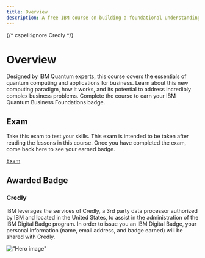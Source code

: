 ```yaml
---
title: Overview
description: A free IBM course on building a foundational understanding of quantum computing, technology, and applications for business.
---
```



{/* cspell:ignore Credly */}


# Overview

Designed by IBM Quantum experts, this course covers the essentials of quantum computing and applications for business. Learn about this new computing paradigm, how it works, and its potential to address incredibly complex business problems. Complete the course to earn your IBM Quantum Business Foundations badge.

## Exam

Take this exam to test your skills. This exam is intended to be taken after reading the lessons in this course. Once you have completed the exam, come back here to see your earned badge.

[Exam](/learning/courses/quantum-business-foundations/exam)



## Awarded Badge

### Credly

IBM leverages the services of Credly, a 3rd party data processor authorized by IBM and located in the United States, to assist in the administration of the IBM Digital Badge program. In order to issue you an IBM Digital Badge, your personal information (name, email address, and badge earned) will be shared with Credly. 

!["Hero image"](/learning/images/courses/quantum-business-foundations/05B-QBF-3x.avif)

